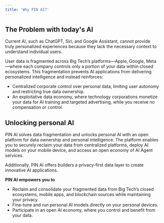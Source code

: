 ```yaml
---
title: 'Why PIN AI?'
---
```

## The Problem with today's AI
Current AI, such as ChatGPT, Siri, and Google Assistant, cannot provide truly personalized experiences because they lack the necessary context to understand individual users.

User data is fragmented across Big Tech’s platforms—Apple, Google, Meta—where each company controls only a portion of your data within closed ecosystems. This fragmentation prevents AI applications from delivering personalized intelligence and instead reinforces:

- Centralized corporate control over personal data, limiting user autonomy and restricting true data ownership.
- An exploitative data economy, where technology corporations monetize your data for AI training and targeted advertising, while you receive no compensation or control.

## Unlocking personal AI

PIN AI solves data fragmentation and unlocks personal AI with an open platform for data ownership and personal intelligence. The platform enables you to securely reclaim your data from centralized platforms, deploy AI models on your mobile device, and access an open economy of AI Agent services.

Additionally, PIN AI offers builders a privacy-first data layer to create innovative AI applications.

**PIN AI empowers you to**

- Reclaim and consolidate your fragmented data from Big Tech’s closed ecosystems, mobile apps, and blockchain sources while maintaining your privacy.
- Fine-tune and run personal AI models directly on your personal devices.
- Participate in an open AI economy, where you control and benefit from your data.